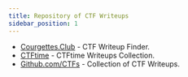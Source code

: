 ```yaml
---
title: Repository of CTF Writeups
sidebar_position: 1
---
```


 - [Courgettes.Club](https://ctf.courgettes.club/) - CTF Writeup Finder.
 - [CTFtime](https://ctftime.org/writeups) - CTFtime Writeups Collection.
 - [Github.com/CTFs](https://github.com/ctfs) - Collection of CTF Writeups.